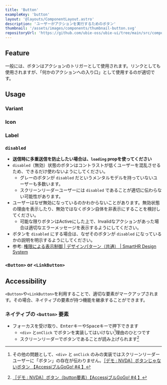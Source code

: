```yaml
---
title: 'Button'
exampleKey: 'button'
layout: '@layouts/ComponentLayout.astro'
description: 'ユーザーがアクションを実行するためのボタン'
thumbnail: '/assets/images/components/thumbnail-button.svg'
repositoryUrl: 'https://github.com/ubie-oss/ubie-ui/tree/main/src/components/Button'
---
```



## Feature

一般には、ボタンはアクションのトリガーとして使用されます。リンクとしても使用されますが、「何かのアクションへの入り口」として使用するのが適切です。

## Usage

### Variant

<Variant />

### Icon

<Icon />

### Label

<Label />

### `disabled`

- **送信時に多重送信を防止したい場合は、`loading` propを使ってください**
- `disabled`（無効）状態のボタンはコントラストが低くユーザーを混乱させるため、できるだけ使わないようにしてください。
  - グレーのボタンが `disabled` だというメンタルモデルを持っていないユーザーも多数います。
  - スクリーンリーダーユーザーには `disabled` であることが適切に伝わらない可能性があります。
- ユーザーはなぜ無効になっているのかわからないことがあります。無効状態の理由を表示したり、無効ではなくボタン自体を非表示にすることを検討してください。
  - 可能な限りボタンはActiveにした上で、Invalidなアクションがあった場合は適切なエラーメッセージを表示するようにしてください。
- ボタンを `disabled` にする場合は、なぜそのボタンが `disabled` になっているかの説明を明示するようにしてください。
- 参考: [権限による表示制御 | デザインパターン（共通） | SmartHR Design System](https://smarthr.design/products/design-patterns/access-control-pattern/)

### `<Button>` or `<LinkButton>`

<SelectingComponent />

## Accessibility

`<Button>`や`<LinkButton>`を利用することで、適切な要素がマークアップされます。その場合、ネイティブの要素が持つ機能を継承することができます。

### ネイティブの `<button>` 要素

- フォーカスを受け取り、<kbd>Enter</kbd>キーや<kbd>Space</kbd>キーで押下できます
  - `<div>` と`onClick` でボタンを実装してはいけない[^no-button]理由のひとつです
  - スクリーンリーダーでボタンであることが読み上げられます[^read-button]

[^no-button]: その他の問題として、`<div>` と `onClick` のみの実装ではスクリーンリーダーユーザーに「ボタン」の存在が伝わりません。[［デモ : NVDA］ボタンじゃないボタン 【AccessiブルGoGo! #4 】](https://www.youtube.com/watch?v=XdDvIOMDuCc)
[^read-button]: [［デモ : NVDA］ボタン（button要素）【AccessiブルGoGo! #4 】](https://www.youtube.com/watch?v=vtvu5NBrYkw)
